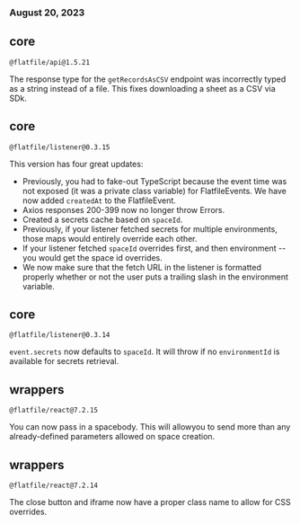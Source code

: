 ### August 20, 2023

## core

`@flatfile/api@1.5.21`

The response type for the `getRecordsAsCSV` endpoint was incorrectly typed as a
string instead of a file. This fixes downloading a sheet as a CSV via SDk.

## core

`@flatfile/listener@0.3.15`

This version has four great updates:

- Previously, you had to fake-out TypeScript because the event time was not
  exposed (it was a private class variable) for FlatfileEvents. We have now
  added `createdAt` to the FlatfileEvent.
- Axios responses 200-399 now no longer throw Errors.
- Created a secrets cache based on `spaceId`.
- Previously, if your listener fetched secrets for multiple environments, those
  maps would entirely override each other.
- If your listener fetched `spaceId` overrides first, and then environment --
  you would get the space id overrides.
- We now make sure that the fetch URL in the listener is formatted properly
  whether or not the user puts a trailing slash in the environment variable.

## core

`@flatfile/listener@0.3.14`

`event.secrets` now defaults to `spaceId`. It will throw if no `environmentId`
is available for secrets retrieval.

## wrappers

`@flatfile/react@7.2.15`

You can now pass in a spacebody. This will allowyou to send more than any
already-defined parameters allowed on space creation.

## wrappers

`@flatfile/react@7.2.14`

The close button and iframe now have a proper class name to allow for CSS
overrides.
